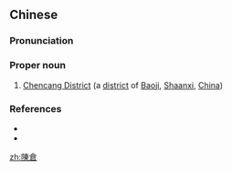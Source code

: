{{also|陈仓}}
==Chinese==
{{zh-forms|s=陈仓}}

===Pronunciation===
{{zh-pron
|m=Chéncāng
|cat=pn
}}

===Proper noun===
{{zh-proper noun}}

# [[w:Chencang District|Chencang District]] (a [[district]] of [[w:Baoji|Baoji]], [[Shaanxi]], [[China]])

===References===
* {{pedialite|陳倉區|lang=zh}}
* {{pedialite|Chencang District}}

[[zh:陳倉]]